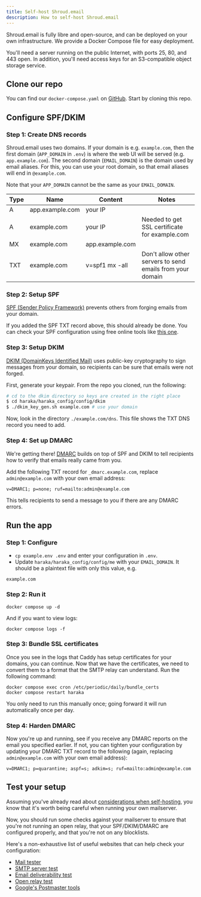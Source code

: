 ```yaml
---
title: Self-host Shroud.email
description: How to self-host Shroud.email
---
```



Shroud.email is fully libre and open-source, and can be deployed on your own infrastructure. We provide a Docker Compose file for easy deployment.

You'll need a server running on the public Internet, with ports 25, 80, and 443 open. In addition, you'll need access keys for an S3-compatible object storage service.

<Alert
  intent="warning"
  text="Support for self-hosting setup is still new. Please open an issue on GitHub if you run into problems!"
/>

## Clone our repo

You can find our `docker-compose.yaml` on [GitHub](https://github.com/shroud-email/hosting). Start by cloning this repo.

## Configure SPF/DKIM

### Step 1: Create DNS records

Shroud.email uses two domains. If your domain is e.g. `example.com`, then the first domain (`APP_DOMAIN` in `.env`) is where the web UI will be served (e.g. `app.example.com`). The second domain (`EMAIL_DOMAIN`) is the domain used by email aliases. For this, you can use your root domain, so that email aliases will end in `@example.com`.

Note that your `APP_DOMAIN` cannot be the same as your `EMAIL_DOMAIN`.

| Type | Name            | Content         | Notes                                                     |
| ---- | --------------- | --------------- | --------------------------------------------------------- |
| A    | app.example.com | your IP         |                                                           |
| A    | example.com     | your IP         | Needed to get SSL certificate for example.com             |
| MX   | example.com     | app.example.com |                                                           |
| TXT  | example.com     | v=spf1 mx -all  | Don't allow other servers to send emails from your domain |

### Step 2: Setup SPF

[SPF (Sender Policy Framework)](https://en.wikipedia.org/wiki/Sender_Policy_Framework) prevents others from forging
emails from your domain.

If you added the SPF TXT record above, this should already be done. You can check your SPF configuration using free online
tools like [this one](https://www.spf-record.com/).

### Step 3: Setup DKIM

[DKIM (DomainKeys Identified Mail)](https://en.wikipedia.org/wiki/DomainKeys_Identified_Mail) uses public-key cryptography to
sign messages from your domain, so recipients can be sure that emails were not forged.

First, generate your keypair. From the repo you cloned, run the following:

```bash
# cd to the dkim directory so keys are created in the right place
$ cd haraka/haraka_config/config/dkim
$ ./dkim_key_gen.sh example.com # use your domain
```

Now, look in the directory `./example.com/dns`. This file shows the TXT DNS record you need to add.

### Step 4: Set up DMARC

We're getting there! [DMARC](https://en.wikipedia.org/wiki/DMARC) builds on top of SPF and DKIM to tell recipients how to verify that emails really came from you.

Add the following TXT record for `_dmarc.example.com`, replace `admin@example.com` with your own email address:

```
v=DMARC1; p=none; ruf=mailto:admin@example.com
```

This tells recipients to send a message to you if there are any DMARC errors.

## Run the app

### Step 1: Configure

- `cp example.env .env` and enter your configuration in `.env`.
- Update `haraka/haraka_config/config/me` with your `EMAIL_DOMAIN`. It should be a plaintext file with only this value, e.g.

```
example.com
```

### Step 2: Run it

```
docker compose up -d
```

And if you want to view logs:

```
docker compose logs -f
```

### Step 3: Bundle SSL certificates

Once you see in the logs that Caddy has setup certificates for your domains, you can continue.
Now that we have the certificates, we need to convert them to a format that the SMTP relay can understand.
Run the following command:

```
docker compose exec cron /etc/periodic/daily/bundle_certs
docker compose restart haraka
```

You only need to run this manually once; going forward it will run automatically once per day.

### Step 4: Harden DMARC

Now you're up and running, see if you receive any DMARC reports on the email you specified earlier.
If not, you can tighten your configuration by updating your DMARC TXT record to the following (again, replacing `admin@example.com` with your own email address):

```
v=DMARC1; p=quarantine; aspf=s; adkim=s; ruf=mailto:admin@example.com
```

## Test your setup

Assuming you've already read about [considerations when self-hosting](/docs/deployment/considerations/), you know that it's worth being careful when running your own mailserver.

Now, you should run some checks against your mailserver to ensure that you're not running an open relay, that your SPF/DKIM/DMARC are configured properly, and that you're not on any blocklists.

Here's a non-exhaustive list of useful websites that can help check your configuration:

- [Mail tester](https://www.mail-tester.com/)
- [SMTP server test](https://mxtoolbox.com/diagnostic.aspx)
- [Email deliverability test](https://mxtoolbox.com/deliverability)
- [Open relay test](https://tools.appriver.com/OpenRelay.aspx)
- [Google's Postmaster tools](https://postmaster.google.com)
